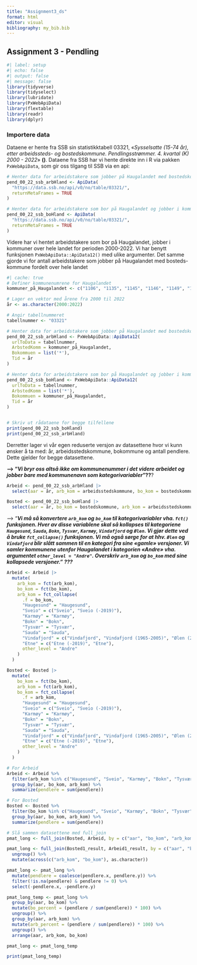 ```yaml
---
title: "Assignment3_ds"
format: html
editor: visual
bibliography: my_bib.bib
---
```


## **Assignment 3 -** **Pendling**

```r
#| label: setup 
#| echo: false
#| output: false
#| message: false
library(tidyverse)
library(tidyselect)
library(lubridate)
library(PxWebApiData)
library(flextable)
library(readr)
library(dplyr)
```

### Importere data

Dataene er hente fra SSB sin statistikktabell 03321, «*Sysselsatte (15-74 år), etter arbeidssteds- og bostedskommune. Pendlingsstrømmer. 4. kvartal (K) 2000 - 2022*» **()**.
Dataene fra SSB har vi hente direkte inn i R via pakken `PxWebApiData`, som gir oss tilgang til SSB via en api:

```r
# Henter data for arbeidstakere som jobber på Haugalandet med bostedskommune fordelt over hele landet
pend_00_22_ssb_arbHland <- ApiData(
  "https://data.ssb.no/api/v0/no/table/03321/", 
  returnMetaFrames = TRUE
)
```

```r
# Henter data for arbeidstakere som bor på Haugalandet og jobber i kommuner over hele landet
pend_00_22_ssb_boHland <- ApiData(
  "https://data.ssb.no/api/v0/no/table/03321/", 
  returnMetaFrames = TRUE
)
```

Videre har vi hentet arbeidstakere som bor på Haugalandet, jobber i kommuner over hele landet for perioden 2000-2022.
Vi har benytt funksjonen `PxWebApiData::ApiData12()` med ulike argumenter.
Det samme gjorde vi for antall arbeidstakere som jobber på Haugalandet med bosteds-kommune fordelt over hele landet

```r
#| cache: true
# Definer kommunenumrene for Haugalandet
kommuner_på_Haugalandet <- c("1106", "1135", "1145", "1146", "1149", "1154", "1159", "1160", "4611", "4612", "1211", "1216")

# Lager en vektor med årene fra 2000 til 2022
år <- as.character(2000:2022)

# Angir tabellnummeret 
tabellnummer <- "03321"

# Henter data for arbeidstakere som jobber på Haugalandet med bostedskommune fordelt over hele landet
pend_00_22_ssb_arbHland <- PxWebApiData::ApiData12(
  urlToData = tabellnummer,
  ArbstedKomm = kommuner_på_Haugalandet,
  Bokommuen = list('*'),
  Tid = år
)

# Henter data for arbeidstakere som bor på Haugalandet og jobber i kommuner over hele landet
pend_00_22_ssb_boHland <- PxWebApiData::ApiData12(
  urlToData = tabellnummer,
  ArbstedKomm = list('*'),
  Bokommuen = kommuner_på_Haugalandet,
  Tid = år
)


# Skriv ut rådataene for begge tilfellene
print(pend_00_22_ssb_boHland)
print(pend_00_22_ssb_arbHland)
```

Derretter lager vi vår egen reduserte versjon av datasettene hvor vi kunn ønsker å ta med: år, arbeidsstedskommune, bokommune og antall pendlere.
Dette gjelder for begge datasettene.

**\--\> "*Vi bryr oss altså ikke om kommunenummer i det videre arbeidet og jobber bare med kommunenavn som kategorivariabler*"??**?

```r
Arbeid <- pend_00_22_ssb_arbHland |> 
  select(aar = år, arb_kom = arbeidsstedskommune, bo_kom = bostedskommune, pendlere = value)
```

```r
Bosted <- pend_00_22_ssb_boHland |> 
  select(aar = år, bo_kom = bostedskommune, arb_kom = arbeidsstedskommune, pendlere = value)
```

\--\> "***Vi må så konvertere `arb_kom` og `bo_kom` til kategorivariabler vha. `fct()` funksjonen. Hver av disse variablene skal så kollapses til kategoriene `Haugesund`, `Sauda`, `Bokn`, `Tysvær`, `Karmøy`, `Vindafjord` og `Ølen`. Vi gjør dette ved å bruke `fct_collapse()` funksjonen. Vi må også sørge for at hhv. `Ølen` og `Vindafjord` blir slått sammen til en kategori fra sine «gamle» versjoner. Vi samler kommunene utenfor Haugalandet i kategorien «Andre» vha. argumentet `other_level = "Andre"`. Overskriv `arb_kom` og `bo_kom` med sine kollapsede versjoner." ???***

```r
Arbeid <- Arbeid |> 
  mutate(
    arb_kom = fct(arb_kom),
    bo_kom = fct(bo_kom),
    arb_kom = fct_collapse(
      .f = bo_kom,
      "Haugesund" = "Haugesund",
      "Sveio" = c("Sveio", "Sveio (-2019)"),
      "Karmøy" = "Karmøy",
      "Bokn" = "Bokn",
      "Tysvær" = "Tysvær",
      "Sauda" = "Sauda",
      "Vindafjord" = c("Vindafjord", "Vindafjord (1965-2005)", "Ølen (2002-2005)"),
      "Etne" = c("Etne (-2019)", "Etne"),
      other_level = "Andre"
    )
  ) 
```

```r
Bosted <- Bosted |> 
  mutate(
    bo_kom = fct(bo_kom),
    arb_kom = fct(arb_kom),
    bo_kom = fct_collapse(
      .f = arb_kom,
      "Haugesund" = "Haugesund",
      "Sveio" = c("Sveio", "Sveio (-2019)"),
      "Karmøy" = "Karmøy",
      "Bokn" = "Bokn",
      "Tysvær" = "Tysvær",
      "Sauda" = "Sauda",
      "Vindafjord" = c("Vindafjord", "Vindafjord (1965-2005)", "Ølen (2002-2005)"),
      "Etne" = c("Etne (-2019)", "Etne"),
      other_level = "Andre"
    )
  ) 
```

```r
# For Arbeid
Arbeid <- Arbeid %>%
  filter(arb_kom %in% c("Haugesund", "Sveio", "Karmøy", "Bokn", "Tysvær", "Sauda", "Vindafjord", "Etne", "Andre")) %>%
  group_by(aar, bo_kom, arb_kom) %>%
  summarize(pendlere = sum(pendlere))
```

```r
# For Bosted
Bosted <- Bosted %>%
  filter(bo_kom %in% c("Haugesund", "Sveio", "Karmøy", "Bokn", "Tysvær", "Sauda", "Vindafjord", "Etne", "Andre")) %>%
  group_by(aar, bo_kom, arb_kom) %>%
  summarize(pendlere = sum(pendlere))
```

```r
# Slå sammen datasettene med full_join
pmat_long <- full_join(Bosted, Arbeid, by = c("aar", "bo_kom", "arb_kom"))
```

```r
pmat_long <- full_join(Bosted1_result, Arbeid1_result, by = c("aar", "bo_kom", "arb_kom")) %>%
  ungroup() %>%
  mutate(across(c("arb_kom", "bo_kom"), as.character))

```

```r
pmat_long <- pmat_long %>%
  mutate(pendlere = coalesce(pendlere.x, pendlere.y)) %>%
  filter(!is.na(pendlere) & pendlere != 0) %>%
  select(-pendlere.x, -pendlere.y)
```

```r
pmat_long_temp <- pmat_long %>%
  group_by(aar, bo_kom) %>%
  mutate(bo_percent = (pendlere / sum(pendlere)) * 100) %>%
  ungroup() %>%
  group_by(aar, arb_kom) %>%
  mutate(arb_percent = (pendlere / sum(pendlere)) * 100) %>%
  ungroup() %>%
  arrange(aar, arb_kom, bo_kom)

pmat_long <- pmat_long_temp
```

```r
print(pmat_long_temp)
```
